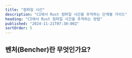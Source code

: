 ```yaml
---
title: "컴파일 시간"
description: "CI에서 Rust 컴파일 시간을 추적하는 단계별 가이드"
heading: "CI에서 Rust 컴파일 시간을 추적하는 방법"
published: "2024-11-21T07:30:00Z"
sortOrder: 5
---
```



<Intro
  lang="Rust"
/>

## 벤처(Bencher)란 무엇인가요?

<BencherIntro />

<Steps
  lang="Rust"
  flagUrl="/ko/docs/explanation/adapters/#%EF%B8%8F-build-time"
  adapterUrl="/ko/docs/explanation/adapters/#-json"
/>

<BuildTimeInner>
  <CargoBuild />
</BuildTimeInner>

<CallToAction lang={Language.ko} />
